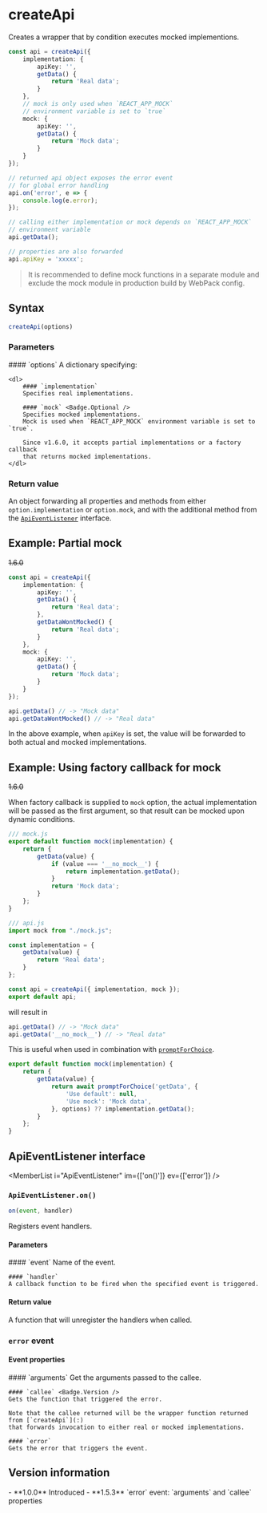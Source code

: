 <Module name="@misonou/react-app-utils" />

# createApi

Creates a wrapper that by condition executes mocked implementions.

```typescript
const api = createApi({
    implementation: {
        apiKey: '',
        getData() {
            return 'Real data';
        }
    },
    // mock is only used when `REACT_APP_MOCK`
    // environment variable is set to `true`
    mock: {
        apiKey: '',
        getData() {
            return 'Mock data';
        }
    }
});

// returned api object exposes the error event
// for global error handling
api.on('error', e => {
    console.log(e.error);
});

// calling either implementation or mock depends on `REACT_APP_MOCK`
// environment variable
api.getData();

// properties are also forwarded
api.apiKey = 'xxxxx';
```

> It is recommended to define mock functions in a separate module
  and exclude the mock module in production build by WebPack config.

## Syntax

```javascript
createApi(options)
```

<ImportHint
    name="createApi"
    module="@misonou/react-app-utils"
/>

### Parameters

<dl>
    #### `options`
    A dictionary specifying:

    <dl>
        #### `implementation`
        Specifies real implementations.

        #### `mock` <Badge.Optional />
        Specifies mocked implementations.
        Mock is used when `REACT_APP_MOCK` environment variable is set to `true`.

        Since v1.6.0, it accepts partial implementations or a factory callback
        that returns mocked implementations.
    </dl>
</dl>

### Return value

An object forwarding all properties and methods from either `option.implementation`
or `option.mock`, and with the additional method from the [`ApiEventListener`](:) interface.

## Example: Partial mock

~~1.6.0~~

```typescript
const api = createApi({
    implementation: {
        apiKey: '',
        getData() {
            return 'Real data';
        },
        getDataWontMocked() {
            return 'Real data';
        }
    },
    mock: {
        apiKey: '',
        getData() {
            return 'Mock data';
        }
    }
});

api.getData() // -> "Mock data"
api.getDataWontMocked() // -> "Real data"
```

In the above example, when `apiKey` is set, the value will be forwarded to both actual and mocked implementations.

## Example: Using factory callback for mock

~~1.6.0~~

When factory callback is supplied to `mock` option, the actual implementation will be
passed as the first argument, so that result can be mocked upon dynamic conditions.

```javascript
/// mock.js
export default function mock(implementation) {
    return {
        getData(value) {
            if (value === '__no_mock__') {
                return implementation.getData();
            }
            return 'Mock data';
        }
    };
}

/// api.js
import mock from "./mock.js";

const implementation = {
    getData(value) {
        return 'Real data';
    }
};

const api = createApi({ implementation, mock });
export default api;
```

will result in

```javascript
api.getData() // -> "Mock data"
api.getData('__no_mock__') // -> "Real data"
```

This is useful when used in combination with [`promptForChoice`](:).

```javascript
export default function mock(implementation) {
    return {
        getData(value) {
            return await promptForChoice('getData', {
                'Use default': null,
                'Use mock': 'Mock data',
            }, options) ?? implementation.getData();
        }
    };
}
```


## ApiEventListener interface

<MemberList
    i="ApiEventListener"
    im={['on()']}
    ev={['error']}
/>

### `ApiEventListener.on()`

```javascript
on(event, handler)
```

Registers event handlers.

#### Parameters

<dl>
    #### `event`
    Name of the event.

    #### `handler`
    A callback function to be fired when the specified event is triggered.

</dl>

#### Return value

A function that will unregister the handlers when called.

### `error` event

#### Event properties

<dl>
    #### `arguments` <Badge.Version />
    Get the arguments passed to the callee.

    #### `callee` <Badge.Version />
    Gets the function that triggered the error.

    Note that the callee returned will be the wrapper function returned from [`createApi`](:)
    that forwards invocation to either real or mocked implementations.

    #### `error`
    Gets the error that triggers the event.
</dl>

## Version information

<VersionTimeline module="@misonou/react-app-utils">
- **1.0.0** Introduced
- **1.5.3** `error` event: `arguments` and `callee` properties
</VersionTimeline>
